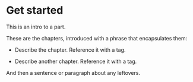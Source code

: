 # Get started {#sec-get_started-intro .unnumbered}

This is an intro to a part.

These are the chapters, introduced with a phrase that encapsulates them:

-   Describe the chapter. Reference it with a tag.

-   Describe another chapter. Reference it with a tag.

And then a sentence or paragraph about any leftovers.
